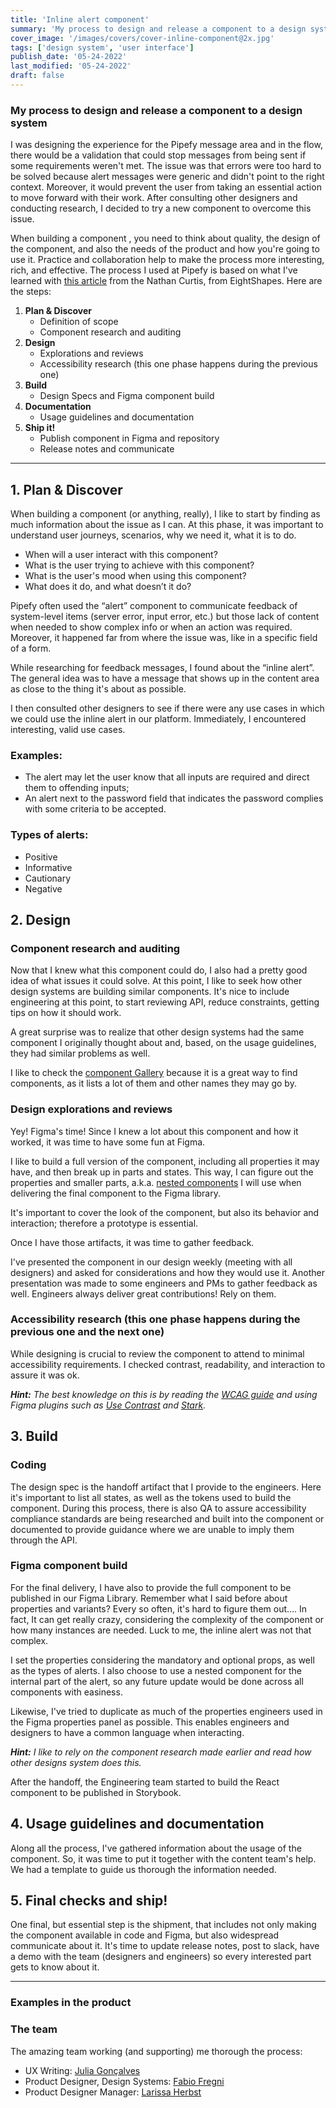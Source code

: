 ```yaml
---
title: 'Inline alert component'
summary: 'My process to design and release a component to a design system.'
cover_image: '/images/covers/cover-inline-component@2x.jpg'
tags: ['design system', 'user interface']
publish_date: '05-24-2022'
last_modified: '05-24-2022'
draft: false
---
```


<CaseCard role="Designer" timeline="2 weeks" tools="Figma, CSS, HTML, ZeroHeight" platform="Design System">
  <h3>My process to design and release a component to a design system</h3>
    I was designing the experience for the Pipefy message area and in the flow, there would be a validation that could stop messages from being sent if some requirements weren't met. The issue was that errors were too hard to be solved because alert messages were generic and didn't point to the right context. Moreover, it would prevent the user from taking an essential action to move forward with their work. After consulting other designers and conducting research, I decided to try a new component to overcome this issue.
</CaseCard>

<InternalImage
  src="/images/content/pipefy-alert-process.gif"
  alt="My process to create components"
  width={1484}
  height={478}
/>

When building a component <Tooltip content="Hello World" link="this text is information"/>, you need to think about quality, the design of the component, and also the needs of the product and how you're going to use it. Practice and collaboration help to make the process more interesting, rich, and effective. The process I used at Pipefy is based on what I've learned with [this article](https://medium.com/eightshapes-llc/system-features-step-by-step-e69c90982630) from the Nathan Curtis, from EightShapes. Here are the steps:

1. **Plan & Discover**
    - Definition of scope
    - Component research and auditing
2. **Design**
    - Explorations and reviews
    - Accessibility research (this one phase happens during the previous one)
3. **Build**
    -  Design Specs and Figma component build
4. **Documentation**
    - Usage guidelines and documentation
5. **Ship it!**
    - Publish component in Figma and repository
    - Release notes and communicate

----

## 1. Plan & Discover

When building a component (or anything, really), I like to start by finding as much information about the issue as I can. At this phase, it was important to understand user journeys, scenarios, why we need it, what it is to do.

- When will a user interact with this component?
- What is the user trying to achieve with this component?
- What is the user's mood when using this component?
- What does it do, and what doesn’t it do?

Pipefy often used the “alert” component to communicate feedback of system-level items (server error, input error, etc.) but those lack of content when needed to show complex info or when an action was required. Moreover, it happened far from where the issue was, like in a specific field of a form.

While researching for feedback messages, I found about the “inline alert”. The general idea was to have a message that shows up in the content area as close to the thing it's about as possible.

I then consulted other designers to see if there were any use cases in which we could use the inline alert in our platform. Immediately, I encountered interesting, valid use cases.

### **Examples:**

- The alert may let the user know that all inputs are required and direct them to offending inputs;
- An alert next to the password field that indicates the password complies with some criteria to be accepted.

### **Types of alerts:**

- Positive
- Informative
- Cautionary
- Negative

## 2. Design

### Component research and auditing

Now that I knew what this component could do, I also had a pretty good idea of what issues it could solve. At this point, I like to seek how other design systems are building similar components. It's nice to include engineering at this point, to start reviewing API, reduce constraints, getting tips on how it should work.

A great surprise was to realize that other design systems had the same component I originally thought about and, based, on the usage guidelines, they had similar problems as well.

I like to check the [component Gallery](https://component.gallery/) because it is a great way to find components, as it lists a lot of them and other names they may go by.

### Design explorations and reviews

Yey! Figma's time! Since I knew a lot about this component and how it worked, it was time to have some fun at Figma.

<FullImage
  src="/images/content/pipefy-alert-studies@2x.jpg"
  alt="Iterations on component visual"
  width={1139}
  height={366}
/>

I like to build a full version of the component, including all properties it may have, and then break up in parts and states. This way, I can figure out the properties and smaller parts, a.k.a. [nested components](https://www.figma.com/best-practices/component-architecture/nested-components/) I will use when delivering the final component to the Figma library.

It's important to cover the look of the component, but also its behavior and interaction; therefore a prototype is essential.

Once I have those artifacts, it was time to gather feedback.

I've presented the component in our design weekly (meeting with all designers) and asked for considerations and how they would use it. Another presentation was made to some engineers and PMs to gather feedback as well. Engineers always deliver great contributions! Rely on them.

### Accessibility research (this one phase happens during the previous one and the next one)

While designing is crucial to review the component to attend to minimal accessibility requirements. I checked contrast, readability, and interaction to assure it was ok.

_**Hint:** The best knowledge on this is by reading the [WCAG guide](https://guia-wcag.com/en/) and using Figma plugins such as [Use Contrast](https://www.figma.com/community/plugin/1149686177449921115/Use-Contrast) and [Stark](https://www.figma.com/community/plugin/732603254453395948/Stark)._

<InternalImage
  src="/images/content/pipefy-alert-accessibility-check@2x.jpg"
  alt="My process to create components"
  width={694}
  height={456}
/>

## 3. Build

### Coding

The design spec is the handoff artifact that I provide to the engineers. Here it's important to list all states, as well as the tokens used to build the component. During this process, there is also QA to assure accessibility compliance standards are being researched and built into the component or documented to provide guidance where we are unable to imply them through the API.

### Figma component build

For the final delivery, I have also to provide the full component to be published in our Figma Library. Remember what I said before about properties and variants? Every so often, it's hard to figure them out…. In fact, It can get really crazy, considering the complexity of the component or how many instances are needed. Luck to me, the inline alert was not that complex.

I set the properties considering the mandatory and optional props, as well as the types of alerts. I also choose to use a nested component for the internal part of the alert, so any future update would be done across all components with easiness.

<InternalImage
  src="/images/content/pipefy-alert-properties@2x.jpg"
  alt="My process to create components"
  width={671}
  height={532}
/>

Likewise, I've tried to duplicate as much of the properties engineers used in the Figma properties panel as possible. This enables engineers and designers to have a common language when interacting.

_**Hint:** I like to rely on the component research made earlier and read how other designs system does this._

After the handoff, the Engineering team started to build the React component to be published in Storybook.

<FullImage
  src="/images/content/pipefy-alert-handoff@2x.jpg"
  alt="My process to create components"
  width={2690}
  height={3470}
/>

## 4. Usage guidelines and documentation

Along all the process, I've gathered information about the usage of the component. So, it was time to put it together with the content team's help. We had a template to guide us thorough the information needed.

<InternalImage
  src="/images/content/pipefy-alert-docs@2x.jpg"
  alt="My process to create components"
  width={1019}
  height={1374}
/>

## 5. Final checks and ship!

One final, but essential step is the shipment, that includes not only making the component available in code and Figma, but also widespread communicate about it. It's time to update release notes, post to slack, have a demo with the team (designers and engineers) so every interested part gets to know about it.

---

### Examples in the product
<FullImage
  src="/images/content/pipefy-alert-example-1@2x.jpg"
  alt="My process to create components"
  width={2768}
  height={1388}
/>

<FullImage
  src="/images/content/pipefy-alert-example-2@2x.jpg"
  alt="My process to create components"
  width={2768}
  height={1388}
/>

### The team

The amazing team working (and supporting) me thorough the process:
- UX Writing: [Julia Gonçalves](https://linkedin.com/in/)
- Product Designer, Design Systems: [Fabio Fregni](https://linkedin.com/in/)
- Product Designer Manager: [Larissa Herbst](https://linkedin.com/in/)
